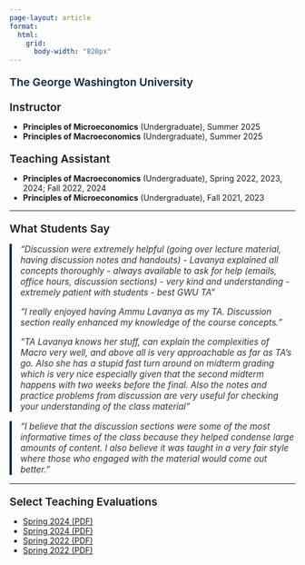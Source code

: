 ```yaml
---
page-layout: article
format:
  html:
    grid:
      body-width: "820px"
---
```


<style>
/* smaller section headings */
h2, h3 {
  font-size: 1.2rem;
  font-weight: 600;
  margin-top: 1.2rem;
  margin-bottom: 0.6rem;
}

/* blue color for university heading */
h2 {
  color: #0a2540;
}

/* student quote styling */
blockquote {
  font-style: italic;
  color: #333;
  border-left: 4px solid #0a2540;
  padding-left: 1em;
  margin: 1em 0;
  font-size: 0.95rem;
}
</style>

## The George Washington University

### Instructor
- **Principles of Microeconomics** (Undergraduate), Summer 2025  
- **Principles of Macroeconomics** (Undergraduate), Summer 2025  

### Teaching Assistant
- **Principles of Macroeconomics** (Undergraduate), Spring 2022, 2023, 2024; Fall 2022, 2024  
- **Principles of Microeconomics** (Undergraduate), Fall 2021, 2023  

---

### What Students Say

> "Discussion were extremely helpful (going over lecture material, having discussion notes and handouts) - Lavanya explained all concepts thoroughly - always available to
ask for help (emails, office hours, discussion sections) - very kind and understanding - extremely patient with students - best GWU TA"  
>  
> "I really enjoyed having Ammu Lavanya as my TA. Discussion section really enhanced my knowledge of the course concepts."  
>  
> "TA Lavanya knows her stuff, can explain the complexities of Macro very well, and above all is very approachable as far as TA's go. Also she has a stupid fast turn around
on midterm grading which is very nice especially given that the second midterm happens with two weeks before the final. Also the notes and practice problems from
discussion are very useful for checking your understanding of the class material"

> "I believe that the discussion sections were some of the most informative times of the class because they helped condense large amounts of content. I also believe it was
taught in a very fair style where those who engaged with the material would come out better."

---

### Select Teaching Evaluations
- [Spring 2024 (PDF)](files/Distribution-Lavanya-Ammu-ECON-1012-44-Undergraduate-DiscussionGroup-2024-Spring.pdf)  
- [Spring 2024 (PDF)](files/Distribution-Lavanya-Ammu-ECON-1012-45-Undergraduate-DiscussionGroup-2024-Spring.pdf)  
- [Spring 2022 (PDF)](files/Distribution-Lavanya-Ammu-ECON-1012-31-Undergraduate-DiscussionGroup-2022-Spring.pdf)  
- [Spring 2022 (PDF)](files/Distribution-Lavanya-Ammu-ECON-1012-32-Undergraduate-DiscussionGroup-2022-Spring.pdf)




